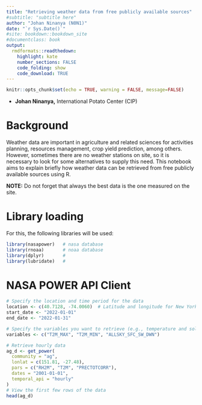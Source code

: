 ```yaml
---
title: "Retrieving weather data from free publicly available sources"
#subtitle: "subtitle here"
author: "Johan Ninanya (N0N1)"
date: "`r Sys.Date()`"
#site: bookdown::bookdown_site
#documentclass: book
output:
  rmdformats::readthedown:
    highlight: kate
    number_sections: FALSE
    code_folding: show
    code_download: TRUE
---
```


```r
knitr::opts_chunk$set(echo = TRUE, warning = FALSE, message=FALSE)
```

- **Johan Ninanya,** International Potato Center (CIP)

# Background {-}

Weather data are important in agriculture and related sciences for activities planning, resources management, crop yield prediction, among others. However, sometimes there are no weather stations on site, so it is necessary to look for some alternatives to supply this need. This notebook aims to explain briefly how weather data can be retrieved from free publicly available sources using R.

**NOTE:** Do not forget that always the best data is the one measured on the site.

# Library loading

For this, the following libraries will be used:
```r
library(nasapower)   # nasa database
library(rnoaa)       # noaa database
library(dplyr)       #
library(lubridate)   #

```

# NASA POWER API Client



```r
# Specify the location and time period for the data
location <- c(40.7128, -74.0060)  # Latitude and longitude for New York City
start_date <- "2022-01-01"
end_date <- "2022-01-31"

# Specify the variables you want to retrieve (e.g., temperature and solar radiation)
variables <- c("T2M_MAX", "T2M_MIN", "ALLSKY_SFC_SW_DWN")

# Retrieve hourly data
ag_d <- get_power(
  community = "ag",
  lonlat = c(151.81, -27.48),
  pars = c("RH2M", "T2M", "PRECTOTCORR"),
  dates = "2001-01-01",
  temporal_api = "hourly"
)
# View the first few rows of the data
head(ag_d)
```










